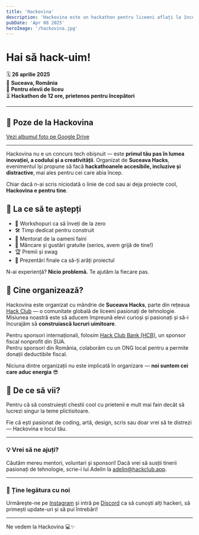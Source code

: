 ```yaml
---
title: 'Hackovina'
description: 'Hackovina este un hackathon pentru liceeni aflați la început de drum!'
pubDate: 'Apr 08 2025'
heroImage: '/hackovina.jpg'
---
```


# Hai să hack-uim!
🗓️ **26 aprilie 2025**  
📍 **Suceava, România**  
🏫 **Pentru elevii de liceu**  
⏳ **Hackathon de 12 ore, prietenos pentru începători**

---

## 📸 Poze de la Hackovina

[Vezi albumul foto pe Google Drive](https://drive.google.com/drive/folders/1gsYnreKE-DfDde7DYP-yX_-5kgHwXqDo)

---

Hackovina nu e un concurs tech obișnuit — este **primul tău pas în lumea inovației, a codului și a creativității**. Organizat de **Suceava Hacks**, evenimentul își propune să facă **hackathoanele accesibile, incluzive și distractive**, mai ales pentru cei care abia încep.

Chiar dacă n-ai scris niciodată o linie de cod sau ai deja proiecte cool, **Hackovina e pentru tine**.

## 🚀 La ce să te aștepți

- 🧠 Workshopuri ca să înveți de la zero  
- 🛠️ Timp dedicat pentru construit  
- 💬 Mentorat de la oameni faini  
- 🌯 Mâncare și gustări gratuite (serios, avem grijă de tine!)  
- 🏆 Premii și swag  
- 🎤 Prezentări finale ca să-ți arăți proiectul  

N-ai experiență? **Nicio problemă.** Te ajutăm la fiecare pas.

## 👥 Cine organizează?

Hackovina este organizat cu mândrie de **Suceava Hacks**, parte din rețeaua [Hack Club](https://hackclub.com/) — o comunitate globală de liceeni pasionați de tehnologie. Misiunea noastră este să aducem împreună elevi curioși și pasionați și să-i încurajăm să **construiască lucruri uimitoare**.

Pentru sponsori internaționali, folosim [Hack Club Bank (HCB)](https://hcb.hackclub.com/svh), un sponsor fiscal nonprofit din SUA.  
Pentru sponsori din România, colaborăm cu un ONG local pentru a permite donații deductibile fiscal.

Niciuna dintre organizații nu este implicată în organizare — **noi suntem cei care aduc energia** 😎

## 🎯 De ce să vii?
Pentru că să construiești chestii cool cu prietenii e mult mai fain decât să lucrezi singur la teme plictisitoare.

Fie că ești pasionat de coding, artă, design, scris sau doar vrei să te distrezi — Hackovina e locul tău.

---

### 💡 Vrei să ne ajuți?

Căutăm mereu mentori, voluntari și sponsori! Dacă vrei să susții tinerii pasionați de tehnologie, scrie-i lui Adelin la adelin@hackclub.app.

---

### 🔗 Ține legătura cu noi

Urmărește-ne pe [Instagram](https://instagram.com/suceavahacks) și intră pe [Discord](https://discord.gg/suceavahacks) ca să cunoști alți hackeri, să primești update-uri și să pui întrebări!

---

Ne vedem la Hackovina 💻✨
